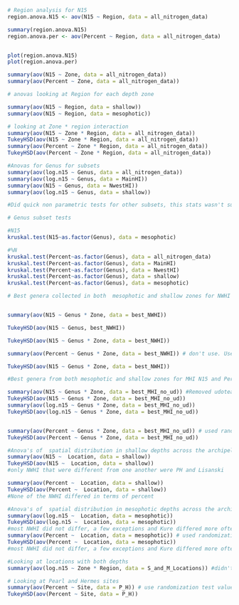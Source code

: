 ```r
# Region analysis for N15
region.anova.N15 <- aov(N15 ~ Region, data = all_nitrogen_data)

summary(region.anova.N15)
region.anova.per <- aov(Percent ~ Region, data = all_nitrogen_data)


plot(region.anova.N15)
plot(region.anova.per)

summary(aov(N15 ~ Zone, data = all_nitrogen_data))
summary(aov(Percent ~ Zone, data = all_nitrogen_data))

# anovas looking at Region for each depth zone

summary(aov(N15 ~ Region, data = shallow))
summary(aov(N15 ~ Region, data = mesophotic))

# looking at Zone * region interaction
summary(aov(N15 ~ Zone * Region, data = all_nitrogen_data))
TukeyHSD(aov(N15 ~ Zone * Region, data = all_nitrogen_data))
summary(aov(Percent ~ Zone * Region, data = all_nitrogen_data))
TukeyHSD(aov(Percent ~ Zone * Region, data = all_nitrogen_data))
```


```r
#Anovas for Genus for subsets
summary(aov(log.n15 ~ Genus, data = all_nitrogen_data))
summary(aov(log.n15 ~ Genus, data = MainHI))
summary(aov(N15 ~ Genus, data = NwestHI))
summary(aov(log.n15 ~ Genus, data = shallow))

#Did quick non parametric tests for other subsets, this stats wasn't super important. Just needed to verify genus was important before moving on to the next set of tests

# Genus subset tests

#N15
kruskal.test(N15~as.factor(Genus), data = mesophotic)

#%N
kruskal.test(Percent~as.factor(Genus), data = all_nitrogen_data)
kruskal.test(Percent~as.factor(Genus), data = MainHI)
kruskal.test(Percent~as.factor(Genus), data = NwestHI)
kruskal.test(Percent~as.factor(Genus), data = shallow)
kruskal.test(Percent~as.factor(Genus), data = mesophotic)
```

```r
# Best genera collected in both  mesophotic and shallow zones for NWHI


summary(aov(N15 ~ Genus * Zone, data = best_NWHI))

TukeyHSD(aov(N15 ~ Genus, best_NWHI))

TukeyHSD(aov(N15 ~ Genus * Zone, data = best_NWHI))

summary(aov(Percent ~ Genus * Zone, data = best_NWHI)) # don't use. Use randomization

TukeyHSD(aov(N15 ~ Genus * Zone, data = best_NWHI))

```

```r
#Best genera from both mesophotic and shallow zones for MHI N15 and Percent

summary(aov(N15 ~ Genus * Zone, data = best_MHI_no_ud)) #Removed udotea because it didn't have shallow samples
TukeyHSD(aov(N15 ~ Genus * Zone, data = best_MHI_no_ud))
summary(aov(log.n15 ~ Genus * Zone, data = best_MHI_no_ud))
TukeyHSD(aov(log.n15 ~ Genus * Zone, data = best_MHI_no_ud))


summary(aov(Percent ~ Genus * Zone, data = best_MHI_no_ud)) # used randomization
TukeyHSD(aov(Percent ~ Genus * Zone, data = best_MHI_no_ud))

```

```r
#Anova's of  spatial distribution in shallow depths across the archipelago
summary(aov(N15 ~  Location, data = shallow))
TukeyHSD(aov(N15 ~  Location, data = shallow))
#only NWHI that were different from one another were PH and Lisanski

summary(aov(Percent ~  Location, data = shallow))
TukeyHSD(aov(Percent ~  Location, data = shallow))
#None of the NWHI differed in terms of percent
```

```r
#Anova's of  spatial distribution in mesophotic depths across the archipelago
summary(aov(log.n15 ~  Location, data = mesophotic))
TukeyHSD(aov(log.n15 ~  Location, data = mesophotic))
#most NWHI did not differ, a few exceptions and Kure differed more often than others
summary(aov(Percent ~  Location, data = mesophotic)) # used randomization for this
TukeyHSD(aov(Percent ~  Location, data = mesophotic))
#most NWHI did not differ, a few exceptions and Kure differed more often than others
```


```r
#Looking at locations with both depths
summary(aov(log.n15 ~ Zone * Region, data = S_and_M_Locations)) #didn't use
```

```r
# Looking at Pearl and Hermes sites
summary(aov(Percent ~ Site, data = P_H)) # use randomization test value
TukeyHSD(aov(Percent ~ Site, data = P_H))
```

